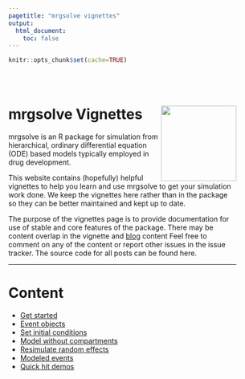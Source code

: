 ```yaml
---
pagetitle: "mrgsolve vignettes"
output: 
  html_document: 
    toc: false
---
```


```r
knitr::opts_chunk$set(cache=TRUE)
```

<style type="text/css">
.title {
  display: none;
}
#getting-started img {
  margin-right: 10px;
}
</style>

<div class="row" style="padding-top: 30px; width: 90%">
<!--div class="col-sm-6"-->

# **mrgsolve <grn>Vignettes</grn>** <img src="images/mrgsolve_hex.png" align="right" width="150px"></img>

mrgsolve is an R package for simulation from hierarchical, ordinary differential 
equation (ODE) based models typically employed in drug development.

This website contains (hopefully) helpful vignettes to help you learn and 
use mrgsolve to get your simulation work done.  We keep the vignettes here
rather than in the package so they can be better maintained and 
kept up to date.

The purpose of the vignettes page is to provide documentation 
for use of stable and core features of the package. There may be content overlap in the vignette and [blog](https://mrgsolve.github.io/blog) content Feel free to comment on any of the content or report other issues in the issue tracker. The source code for all posts can be found here.

<hr></hr>


# Content

- [Get started](01-get-started.html)
- [Event objects](events.html)
- [Set initial conditions](init.html)
- [Model without compartments](dollar_pred.html)
- [Resimulate random effects](simeta.html)
- [Modeled events](mevent.html)
- [Quick hit demos](quick.html)

</div>
